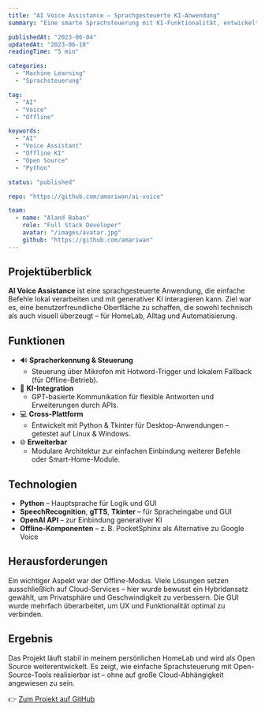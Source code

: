 ```yaml
---
title: "AI Voice Assistance – Sprachgesteuerte KI-Anwendung"
summary: "Eine smarte Sprachsteuerung mit KI-Funktionalität, entwickelt in Python mit Fokus auf Nutzererlebnis, Offline-Funktion und Open-Source-Schnittstellen."

publishedAt: "2023-06-04"
updatedAt: "2023-06-10"
readingTime: "5 min"

categories:
  - "Machine Learning"
  - "Sprachsteuerung"

tag:
  - "AI"
  - "Voice"
  - "Offline"

keywords:
  - "AI"
  - "Voice Assistant"
  - "Offline KI"
  - "Open Source"
  - "Python"

status: "published"

repo: "https://github.com/amariwan/ai-voice"

team:
  - name: "Aland Baban"
    role: "Full Stack Developer"
    avatar: "/images/avatar.jpg"
    github: "https://github.com/amariwan"
---
```


## Projektüberblick

**AI Voice Assistance** ist eine sprachgesteuerte Anwendung, die einfache Befehle lokal verarbeiten und mit generativer KI interagieren kann. Ziel war es, eine benutzerfreundliche Oberfläche zu schaffen, die sowohl technisch als auch visuell überzeugt – für HomeLab, Alltag und Automatisierung.

## Funktionen

- 🔊 **Spracherkennung & Steuerung**
  - Steuerung über Mikrofon mit Hotword-Trigger und lokalem Fallback (für Offline-Betrieb).
- 🧠 **KI-Integration**
  - GPT-basierte Kommunikation für flexible Antworten und Erweiterungen durch APIs.
- 💻 **Cross-Plattform**
  - Entwickelt mit Python & Tkinter für Desktop-Anwendungen – getestet auf Linux & Windows.
- 🌐 **Erweiterbar**
  - Modulare Architektur zur einfachen Einbindung weiterer Befehle oder Smart-Home-Module.

## Technologien

- **Python** – Hauptsprache für Logik und GUI
- **SpeechRecognition**, **gTTS**, **Tkinter** – für Spracheingabe und GUI
- **OpenAI API** – zur Einbindung generativer KI
- **Offline-Komponenten** – z. B. PocketSphinx als Alternative zu Google Voice

## Herausforderungen

Ein wichtiger Aspekt war der Offline-Modus. Viele Lösungen setzen ausschließlich auf Cloud-Services – hier wurde bewusst ein Hybridansatz gewählt, um Privatsphäre und Geschwindigkeit zu verbessern. Die GUI wurde mehrfach überarbeitet, um UX und Funktionalität optimal zu verbinden.

## Ergebnis

Das Projekt läuft stabil in meinem persönlichen HomeLab und wird als Open Source weiterentwickelt. Es zeigt, wie einfache Sprachsteuerung mit Open-Source-Tools realisierbar ist – ohne auf große Cloud-Abhängigkeit angewiesen zu sein.

👉 [Zum Projekt auf GitHub](https://github.com/amariwan/AI-Voice-Assistance)
